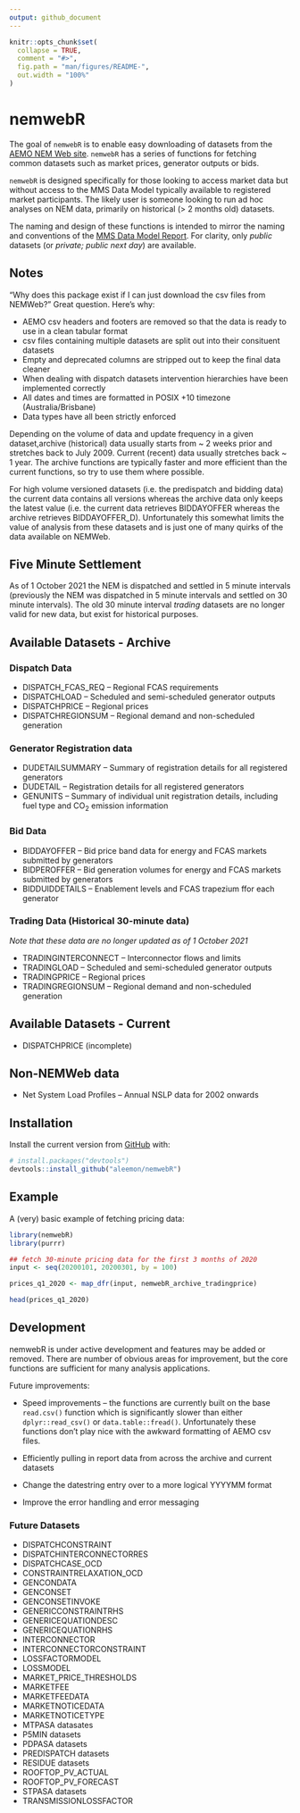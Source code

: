 ```yaml
---
output: github_document
---
```


<!-- README.md is generated from README.Rmd. Please edit that file -->

```r
knitr::opts_chunk$set(
  collapse = TRUE,
  comment = "#>",
  fig.path = "man/figures/README-",
  out.width = "100%"
)
```

# nemwebR

<!-- badges: start -->
<!-- badges: end -->

The goal of `nemwebR` is to enable easy downloading of datasets from the [AEMO NEM Web site](https://www.aemo.com.au/energy-systems/electricity/national-electricity-market-nem/data-nem/market-data-nemweb). `nemwebR` has a series of functions for fetching common datasets such as market prices, generator outputs or bids.

`nemwebR` is designed specifically for those looking to access market data but without access to the MMS Data Model typically available to registered market participants. The likely user is someone looking to run ad hoc analyses on NEM data, primarily on historical (> 2 months old) datasets.

The naming and design of these functions is intended to mirror the naming and conventions of the [MMS Data Model Report](http://nemweb.com.au/Reports/Current/MMSDataModelReport/Electricity/MMS%20Data%20Model%20Report_files/MMS_2.htm). For clarity, only _public_ datasets (or _private; public next day_) are available.

## Notes

"Why does this package exist if I can just download the csv files from NEMWeb?" Great question. Here's why:

* AEMO csv headers and footers are removed so that the data is ready to use in a clean tabular format
* csv files containing multiple datasets are split out into their consituent datasets
* Empty and deprecated columns are stripped out to keep the final data cleaner
* When dealing with dispatch datasets intervention hierarchies have been implemented correctly
* All dates and times are formatted in POSIX +10 timezone (Australia/Brisbane)
* Data types have all been strictly enforced


Depending on the volume of data and update frequency in a given dataset,archive (historical) data usually starts from ~ 2 weeks prior and stretches back to July 2009. Current (recent) data usually stretches back ~ 1 year. The archive functions are typically faster and more efficient than the current functions, so try to use them where possible.

For high volume versioned datasets (i.e. the predispatch and bidding data) the current data contains all versions whereas the archive data only keeps the latest value (i.e. the current data retrieves BIDDAYOFFER whereas the archive retrieves BIDDAYOFFER_D). Unfortunately this somewhat limits the value of analysis from these datasets and is just one of many quirks of the data available on NEMWeb. 

## Five Minute Settlement

As of 1 October 2021 the NEM is dispatched and settled in 5 minute intervals (previously the NEM was dispatched in 5 minute intervals and settled on 30 minute intervals). The old 30 minute interval _trading_ datasets are no longer valid for new data, but exist for historical purposes.  


## Available Datasets - Archive

### Dispatch Data
* DISPATCH_FCAS_REQ -- Regional FCAS requirements
* DISPATCHLOAD -- Scheduled and semi-scheduled generator outputs
* DISPATCHPRICE -- Regional prices
* DISPATCHREGIONSUM -- Regional demand and non-scheduled generation


### Generator Registration data
* DUDETAILSUMMARY -- Summary of registration details for all registered generators
* DUDETAIL -- Registration details for all registered generators
* GENUNITS -- Summary of individual unit registration details, including fuel type and CO~2~ emission information

### Bid Data
* BIDDAYOFFER -- Bid price band data for energy and FCAS markets submitted by generators
* BIDPEROFFER -- Bid generation volumes for energy and FCAS markets submitted by generators
* BIDDUIDDETAILS -- Enablement levels and FCAS trapezium ffor each generator


### Trading Data (Historical 30-minute data)
_Note that these data are no longer updated as of 1 October 2021_

* TRADINGINTERCONNECT -- Interconnector flows and limits
* TRADINGLOAD -- Scheduled and semi-scheduled generator outputs
* TRADINGPRICE -- Regional prices
* TRADINGREGIONSUM -- Regional demand and non-scheduled generation



## Available Datasets - Current

* DISPATCHPRICE (incomplete)



## Non-NEMWeb data

* Net System Load Profiles -- Annual NSLP data for 2002 onwards



## Installation

Install the current version from [GitHub](https://github.com/) with:

``` r
# install.packages("devtools")
devtools::install_github("aleemon/nemwebR")
```
## Example

A (very) basic example of fetching pricing data:

```r
library(nemwebR)
library(purrr)

## fetch 30-minute pricing data for the first 3 months of 2020
input <- seq(20200101, 20200301, by = 100)

prices_q1_2020 <- map_dfr(input, nemwebR_archive_tradingprice)

head(prices_q1_2020)

```


## Development

nemwebR is under active development and features may be added or removed. There are number of obvious areas for improvement, but the core functions are sufficient for many analysis applications.

Future improvements:

* Speed improvements -- the functions are currently built on the base `read.csv()` function which is significantly slower than either `dplyr::read_csv()` or `data.table::fread()`. Unfortunately these functions don't play nice with the awkward formatting of AEMO csv files.

* Efficiently pulling in report data from across the archive and current datasets

* Change the datestring entry over to a more logical YYYYMM format

* Improve the error handling and error messaging


### Future Datasets

* DISPATCHCONSTRAINT
* DISPATCHINTERCONNECTORRES
* DISPATCHCASE_OCD
* CONSTRAINTRELAXATION_OCD
* GENCONDATA
* GENCONSET
* GENCONSETINVOKE
* GENERICCONSTRAINTRHS
* GENERICEQUATIONDESC
* GENERICEQUATIONRHS
* INTERCONNECTOR
* INTERCONNECTORCONSTRAINT
* LOSSFACTORMODEL
* LOSSMODEL
* MARKET_PRICE_THRESHOLDS
* MARKETFEE
* MARKETFEEDATA
* MARKETNOTICEDATA
* MARKETNOTICETYPE
* MTPASA datasates
* P5MIN datasets
* PDPASA datasets
* PREDISPATCH datasets
* RESIDUE datasets
* ROOFTOP_PV_ACTUAL
* ROOFTOP_PV_FORECAST
* STPASA datasets
* TRANSMISSIONLOSSFACTOR
